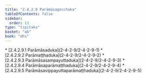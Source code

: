 ```yaml
---
title: "2.4.2.9 Parāmāsagocchaka"
tableOfContents: false
sidebar:
  order: 13
type: "tipitaka"
basket: "ab"
book: "dhs"
---
```



<DynamicBreadcrumb />



<TableOfContents book="dhs" section="2.4.2.9">
* [2.4.2.9.1 Parāmāsaduka](2-4-2-9/2-4-2-9-1)
* [2.4.2.9.2 Parāmaṭṭhaduka](2-4-2-9/2-4-2-9-2)
* [2.4.2.9.3 Parāmāsasampayuttaduka](2-4-2-9/2-4-2-9-3)
* [2.4.2.9.4 Parāmāsaparāmaṭṭhaduka](2-4-2-9/2-4-2-9-4)
* [2.4.2.9.5 Parāmāsavippayuttaparāmaṭṭhaduka](2-4-2-9/2-4-2-9-5)
</TableOfContents>